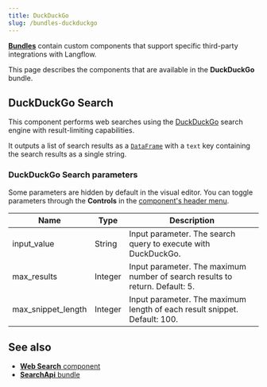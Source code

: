 ```yaml
---
title: DuckDuckGo
slug: /bundles-duckduckgo
---
```



<Icon name="Blocks" aria-hidden="true" /> [**Bundles**](/components-bundle-components) contain custom components that support specific third-party integrations with Langflow.

This page describes the components that are available in the **DuckDuckGo** bundle.

## DuckDuckGo Search

This component performs web searches using the [DuckDuckGo](https://www.duckduckgo.com) search engine with result-limiting capabilities.

It outputs a list of search results as a [`DataFrame`](/data-types#dataframe) with a `text` key containing the search results as a single string.

### DuckDuckGo Search parameters

Some parameters are hidden by default in the visual editor.
You can toggle parameters through the <Icon name="SlidersHorizontal" aria-hidden="true"/> **Controls** in the [component's header menu](/concepts-components#component-menus).

| Name | Type | Description |
|------|------|-------------|
| input_value | String | Input parameter. The search query to execute with DuckDuckGo. |
| max_results | Integer | Input parameter. The maximum number of search results to return. Default: 5. |
| max_snippet_length | Integer | Input parameter. The maximum length of each result snippet. Default: 100. |

## See also

* [**Web Search** component](/components-data#web-search)
* [**SearchApi** bundle](/bundles-searchapi)